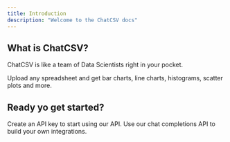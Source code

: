 ```yaml
---
title: Introduction
description: "Welcome to the ChatCSV docs"
---
```


## What is ChatCSV?

ChatCSV is like a team of Data Scientists right in your pocket.

Upload any spreadsheet and get bar charts, line charts, histograms, scatter plots and more.

## Ready yo get started?

<CardGroup cols={2}>
  <Card
    title="Authenticate your requests"
    icon="lock"
    href="https://www.chatcsv.co/docs/api-reference/authentication"
  >
    Create an API key to start using our API.
  </Card>
  <Card
    title="Create a chat completiton"
    icon="code"
    href="https://www.chatcsv.co/docs/api-reference/endpoint/create"
  >
    Use our chat completions API to build your own integrations.
  </Card>
</CardGroup>
